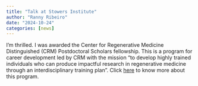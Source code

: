 ```yaml
---
title: "Talk at Stowers Institute"
author: "Ranny Ribeiro"
date: "2024-10-24"
categories: [news]
---
```


I'm thrilled. I was awarded the Center for Regenerative Medicine Distinguished (CRM) Postdoctoral Scholars fellowship. This is a program for career development led by CRM with the mission "to develop highly trained individuals who can produce impactful research in regenerative medicine through an interdisciplinary training plan". Click [here](https://regenerativemedicine.wustl.edu/funding-2/crm-affiliates/) to know more about this program.
